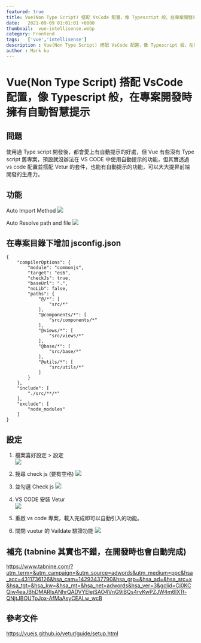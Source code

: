 ```yaml
---
featured: true
title: Vue(Non Type Script) 搭配 VsCode 配置，像 Typescript 般，在專案開發時擁有自動智慧提示
date:   2021-09-09 01:01:01 +0800
thumbnail:  vue-intellisense.webp
category: Frontend
tags:   ['vue','intellisense']
description : Vue(Non Type Script) 搭配 VsCode 配置，像 Typescript 般，在專案開發時擁有自動智慧提示
author : Mark ku
---
```

# Vue(Non Type Script) 搭配 VsCode 配置，像 Typescript 般，在專案開發時擁有自動智慧提示
## 問題
使用過 Type script 開發後，都會愛上有自動提示的好處，但 Vue 有些沒有 Type script 舊專案，預設就沒辦法在 VS CODE 中使用自動提示的功能，但其實透過vs code 配置並搭配 Vetur 的套件，也能有自動提示的功能，可以大大提昇前端開發的生產力。

## 功能

Auto Import Method
![](https://i.imgur.com/hySzthP.png)

Auto Resolve path and file 
![](https://i.imgur.com/gml6il5.png)

## 在專案目錄下增加  jsconfig.json
```
{
    "compilerOptions": {
		"module": "commonjs",
        "target": "es6",
        "checkJs": true,
        "baseUrl": ".",
        "noLib": false,
        "paths": {
            "@/*": [
                "src/*"
            ],
            "@components/*": [
                "src/components/*"
            ],
            "@views/*": [
                "src/views/*"
            ],
            "@base/*": [
                "src/base/*"
            ],
            "@utils/*": [
                "src/utils/*"
            ]
        }
    },
    "include": [
        "./src/**/*"
    ],
    "exclude": [
        "node_modules"
    ]
}
```
## 設定
1. 檔案喜好設定 > 設定  
![](https://i.imgur.com/mg4kgQo.png)  

2. 搜尋 check js (要有空格)
![](https://i.imgur.com/xC22kZj.png)  

3. 並勾選 Check js
![](https://i.imgur.com/RQc6Io9.png)  
 
4. VS CODE 安裝 Vetur  
![](https://i.imgur.com/KxCrlNE.png)  

5. 重啟 vs code 專案，載入完成即可以自動引入的功能。

6. 關閉 vuetur 的 Vaildate 驗證功能
![](https://i.imgur.com/E89L5am.jpg)



## 補充 (tabnine 其實也不錯，在開發時也會自動完成)
https://www.tabnine.com/?utm_term=&utm_campaign=&utm_source=adwords&utm_medium=ppc&hsa_acc=4311736126&hsa_cam=14293437790&hsa_grp=&hsa_ad=&hsa_src=x&hsa_tgt=&hsa_kw=&hsa_mt=&hsa_net=adwords&hsa_ver=3&gclid=Cj0KCQjw4eaJBhDMARIsANhrQADVYEIejSAO4VnG9iBQs4ryKwPZJW4m6lXTt-QNjtJBOUTpJox-AfMaAsyCEALw_wcB

## 參考文件
https://vuejs.github.io/vetur/guide/setup.html

